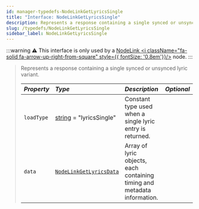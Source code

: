 ```yaml
---
id: manager-typedefs-NodeLinkGetLyricsSingle
title: "Interface: NodeLinkGetLyricsSingle"
description: Represents a response containing a single synced or unsynced lyric variant.
slug: /typedefs/NodeLinkGetLyricsSingle
sidebar_label: NodeLinkGetLyricsSingle
---
```


:::warning
⚠️ This interface is only used by a [NodeLink <i className="fa-solid fa-arrow-up-right-from-square" style={{ fontSize: '0.8em'}}/>](https://github.com/PerformanC/NodeLink) node.
:::

> Represents a response containing a single synced or unsynced lyric variant.
> 
> | <i className="fa-solid fa-hashtag"/> Property | <i className="fa-solid fa-font"/> Type                 | <i className="fa-solid fa-list"/> Description                            | <i className="fa-solid fa-flask"/> Optional |
> |:----------------------------------------------|:------------------------------------------------------ |:-------------------------------------------------------------------------|:-------------------------------------------:|
> | `loadType`                                    | [string](https://developer.mozilla.org/en-US/docs/Web/JavaScript/Reference/Global_Objects/String) = "lyricsSingle"                                      | Constant type used when a single lyric entry is returned.                | <i className="fa-solid fa-xmark"/>          |
> | `data`                                        | [`NodeLinkGetLyricsData`](./NodeLinkGetLyricsData.mdx) | Array of lyric objects, each containing timing and metadata information. | <i className="fa-solid fa-xmark"/>          |
